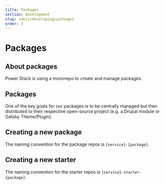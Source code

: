 ```yaml
---
title: Packages
section: Development
slug: /docs/developing/packages
order: 3
---
```


# Packages

## About packages

Power Stack is using a monorepo to create and manage packages.

## Packages

One of the key goals for our packages is to be centrally managed but then distributed to their respective open-source
project (e.g. a Drupal module or Gatsby Theme/Plugin).

## Creating a new package

The naming convention for the package repos is `{service}-{package}`.

## Creating a new starter

The naming convention for the starter repos is `{service}-starter-{package}`.
